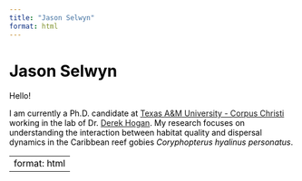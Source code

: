 ```yaml
---
title: "Jason Selwyn"
format: html
---
```


<!-- TODO - fix font, remove nav bar on right, have name centered, have text all within fade out part of image, update text -->

# Jason Selwyn
Hello!

I am currently a Ph.D. candidate at [Texas A&M University - Corpus Christi](https://tamucc.edu/) working in the lab of Dr. [Derek Hogan](https://derekhoganresearch.wordpress.com/). My research focuses on understanding the interaction between habitat quality and dispersal dynamics in the Caribbean reef gobies <i>Coryphopterus hyalinus</i> <i>personatus</i>.

---
format: html
---

<!-- Global site tag (gtag.js) - Google Analytics -->
<script async src="https://www.googletagmanager.com/gtag/js?id=G-XZNV2B7VTX"></script>
<script>
  window.dataLayer = window.dataLayer || [];
  function gtag(){dataLayer.push(arguments);}
  gtag('js', new Date());

  gtag('config', 'G-XZNV2B7VTX');
</script>

<style>
html {
   background: url(img/planktivores.jpg);
   background-position: center;
   background-repeat: no-repeat;
   background-size: cover;
   background-attachment: fixed;
 }

body {
   color: black;
   position: absolute; 
   top: 30%; 
   left: 0; 
   width: 100%; 
   background: rgba(255,255,255, .5);;
}

@media screen and (max-width: 480px) {
    html {
     background: url(img/planktivores.jpg);
     background-size: cover;
     background-attachment: fixed;
     background-position: center;
     background-repeat: no-repeat;
    }
    body {
     color: black;
     left: 0;
     top: 0;
     bottom: 0;
     width: 100%; 
     background: rgba(255,255,255, .8);
  }
}
</style>